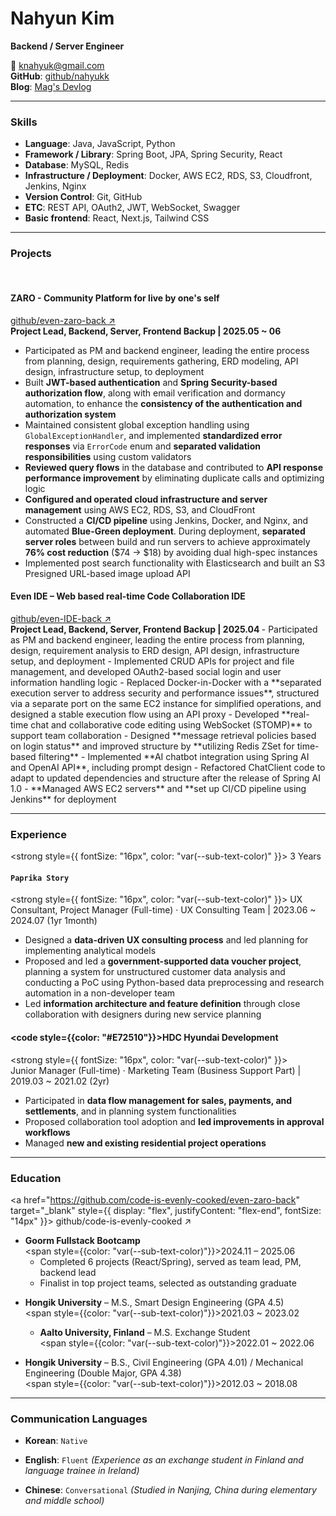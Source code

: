 # Nahyun Kim  
**Backend / Server Engineer**  

<ShortLine />

💌 knahyuk@gmail.com  
**GitHub**: [github/nahyukk](https://github.com/nahyukk)  
**Blog**: [Mag's Devlog](/blog)  

---

### Skills

- **Language**: Java, JavaScript, Python
- **Framework / Library**: Spring Boot, JPA, Spring Security, React
- **Database**: MySQL, Redis
- **Infrastructure / Deployment**: Docker, AWS EC2, RDS, S3, Cloudfront, Jenkins, Nginx
- **Version Control**: Git, GitHub
- **ETC**: REST API, OAuth2, JWT, WebSocket, Swagger
- **Basic frontend**: React, Next.js, Tailwind CSS

---

### Projects
<br />
<div style={{ display: "flex", alignItems: "center", justifyContent: "space-between" }}>
  <h4 style={{ color: "#68499F", margin: 0 }}>ZARO - Community Platform for live by one's self</h4>
  <a href="https://github.com/code-is-evenly-cooked/even-zaro-back" target="_blank" style={{ fontSize: "14px" }}>
    github/even-zaro-back ↗
  </a>
</div>
<strong style={{ fontSize: "14px", color: "var(--sub-text-color)" }}>
  Project Lead, Backend, Server, Frontend Backup | 2025.05 ~ 06 
</strong> 


- Participated as PM and backend engineer, leading the entire process from planning, design, requirements gathering, ERD modeling, API design, infrastructure setup, to deployment  
- Built **JWT-based authentication** and **Spring Security-based authorization flow**, along with email verification and dormancy automation, to enhance the **consistency of the authentication and authorization system**  
- Maintained consistent global exception handling using `GlobalExceptionHandler`, and implemented **standardized error responses** via `ErrorCode` enum and **separated validation responsibilities** using custom validators  
- **Reviewed query flows** in the database and contributed to **API response performance improvement** by eliminating duplicate calls and optimizing logic  
- **Configured and operated cloud infrastructure and server management** using AWS EC2, RDS, S3, and CloudFront  
- Constructed a **CI/CD pipeline** using Jenkins, Docker, and Nginx, and automated **Blue-Green deployment**. During deployment, **separated server roles** between build and run servers to achieve approximately **76% cost reduction** ($74 → $18) by avoiding dual high-spec instances  
- Implemented post search functionality with Elasticsearch and built an S3 Presigned URL-based image upload API

<ThinShortLine />

<div style={{ display: "flex", alignItems: "center", justifyContent: "space-between" }}>
  <h4 style={{ color: "#B29BF8", margin: 0 }}>Even IDE – Web based real-time Code Collaboration IDE </h4>
  <a href="https://github.com/code-is-evenly-cooked/even-IDE-back" target="_blank" style={{ fontSize: "14px" }}>
    github/even-IDE-back ↗
  </a>
</div>
<strong style={{ fontSize: "16px", color: "var(--sub-text-color)" }}>
Project Lead, Backend, Server, Frontend Backup | 2025.04 
</strong> 
- Participated as PM and backend engineer, leading the entire process from planning, design, requirement analysis to ERD design, API design, infrastructure setup, and deployment  
- Implemented CRUD APIs for project and file management, and developed OAuth2-based social login and user information handling logic  
- Replaced Docker-in-Docker with a **separated execution server to address security and performance issues**, structured via a separate port on the same EC2 instance for simplified operations, and designed a stable execution flow using an API proxy  
- Developed **real-time chat and collaborative code editing using WebSocket (STOMP)** to support team collaboration  
- Designed **message retrieval policies based on login status** and improved structure by **utilizing Redis ZSet for time-based filtering**  
- Implemented **AI chatbot integration using Spring AI and OpenAI API**, including prompt design
- Refactored ChatClient code to adapt to updated dependencies and structure after the release of Spring AI 1.0  
- **Managed AWS EC2 servers** and **set up CI/CD pipeline using Jenkins** for deployment  

---

### Experience
<strong style={{ fontSize: "16px", color: "var(--sub-text-color)" }}>
3 Years
</strong>
<br/>

#### <code>Paprika Story</code>  
<strong style={{ fontSize: "16px", color: "var(--sub-text-color)" }}>
UX Consultant, Project Manager (Full-time) · UX Consulting Team | 2023.06 ~ 2024.07 (1yr 1month)
</strong> 
 
- Designed a **data-driven UX consulting process** and led planning for implementing analytical models  
- Proposed and led a **government-supported data voucher project**, planning a system for unstructured customer data analysis and conducting a PoC using Python-based data preprocessing and research automation in a non-developer team  
- Led **information architecture and feature definition** through close collaboration with designers during new service planning  

<ThinShortLine />

#### <code style={{color: "#E72510"}}>HDC Hyundai Development</code>
<strong style={{ fontSize: "16px", color: "var(--sub-text-color)" }}>     
Junior Manager (Full-time) · Marketing Team (Business Support Part) | 2019.03 ~ 2021.02 (2yr)
</strong>

- Participated in **data flow management for sales, payments, and settlements**, and in planning system functionalities  
- Proposed collaboration tool adoption and **led improvements in approval workflows**  
- Managed **new and existing residential project operations**   

---

### Education
  <a href="https://github.com/code-is-evenly-cooked/even-zaro-back" target="_blank" style={{ display: "flex", justifyContent: "flex-end", fontSize: "14px" }}>
    github/code-is-evenly-cooked ↗
  </a>

- **Goorm Fullstack Bootcamp**  
<span style={{color: "var(--sub-text-color)"}}>2024.11 – 2025.06  </span>  
    - Completed 6 projects (React/Spring), served as team lead, PM, backend lead  
    - Finalist in top project teams, selected as outstanding graduate  

<ThinShortLine />

- **Hongik University** – M.S., Smart Design Engineering (GPA 4.5)    
<span style={{color: "var(--sub-text-color)"}}>2021.03 ~ 2023.02</span>  
    - **Aalto University, Finland** – M.S. Exchange Student  
    <span style={{color: "var(--sub-text-color)"}}>2022.01 ~ 2022.06</span> 

- **Hongik University** – B.S., Civil Engineering (GPA 4.01) / Mechanical Engineering (Double Major, GPA 4.38)  
  <span style={{color: "var(--sub-text-color)"}}>2012.03 ~ 2018.08</span>     

---

### Communication Languages
- **Korean**: <code>Native</code>

- **English**: <code>Fluent</code>
  _(Experience as an exchange student in Finland and language trainee in Ireland)_

- **Chinese**: <code>Conversational</code> 
  _(Studied in Nanjing, China during elementary and middle school)_